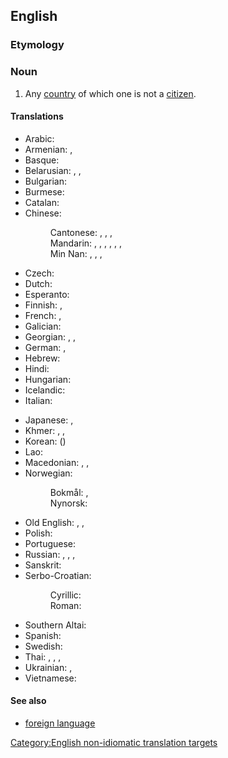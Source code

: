 ==English==

===Etymology===
{{compound|en|foreign|country}}

===Noun===
{{en-noun|foreign countries}}

# Any [[country]] of which one is not a [[citizen]].

====Translations====
{{trans-top|country of which one is not a citizen}}
* Arabic: {{t|ar|بَلَد أَجْنَبِيّ|m}}
* Armenian: {{t|hy|արտերկիր}}, {{t+|hy|արտասահման}}
* Basque: {{t|eu|atzerri|}}
* Belarusian: {{t|be|заме́жжа|n|sc=Cyrl}}, {{t|be|заграні́ца|f|sc=Cyrl}}, {{t|be|чужы́на|f|sc=Cyrl}}
* Bulgarian: {{t+|bg|чужби́на|f}}
* Burmese: {{t+|my|နိုင်ငံခြား|sc=Mymr}}
* Catalan: {{t+|ca|estranger}}
* Chinese:
*: Cantonese: {{t|yue|外國}}, {{t|yue|外国|tr=ngoi6 gwok3}}, {{t|yue|他鄉}}, {{t|yue|他乡|tr=taa1 hoeng1}}
*: Mandarin: {{t+|cmn|外國|sc=Hani}}, {{t+|cmn|外国|tr=wàiguó|sc=Hani}}, {{qualifier|generic}} {{t+|cmn|海外|tr=hǎiwài|sc=Hani}}, {{t+|cmn|他鄉|sc=Hani}}, {{t+|cmn|他乡|tr=tāxiāng|sc=Hani}}, {{t+|cmn|異國}}, {{t+|cmn|异国|tr=yìguó}}
*: Min Nan: {{t+|nan|外國}}, {{t|nan|外国|tr=gōa-kok}}, {{t+|nan|他鄉}}, {{t|nan|他乡|tr=thaⁿ-hiong}}
* Czech: {{t|cs|cizí země|f}}
* Dutch: {{t+|nl|buitenland|n}}
* Esperanto: {{t|eo|eksterlando alilando}}
* Finnish: {{t+|fi|ulkomaa}}, {{t+|fi|ulkovalta}}
* French: {{t+|fr|étranger|m}}, {{t|fr|[[pays]] [[étranger]]|m}}
* Galician: {{t|gl|país estranxeiro|m}}
* Georgian: {{t|ka|უცხოეთი|sc=Geor}}, {{t|ka|საზღვარგარეთი|sc=Geor}}, {{t|ka|უცხო ქვეყანა}}
* German: {{t+|de|Ausland|n}}, {{t|de|[[fremd|fremdes]] [[Land]]|n}}
* Hebrew: {{t+|he|נֵכָר|m|tr=nekar}}
* Hindi: {{t+|hi|विदेश|m}}
* Hungarian: {{t|hu|külhon}}
* Icelandic: {{t+|is|útland|n}}
* Italian: {{t+|it|estero}}
{{trans-mid}}
* Japanese: {{t+|ja|海外|tr=かいがい, kaigai}}, {{t+|ja|外国|tr=がいこく, gaikoku}}
* Khmer: {{t+|km|បរទេស}}, {{t|km|ប្រទេសក្រៅ|tr=prɑteih kraw}}, {{t|km|ស្រុកក្រៅ|tr=srok kraw}}
* Korean: {{t+|ko|외국}} ({{t+|ko|外國|sc=Hani}})
* Lao: {{t|lo|ບໍຣະເທດ}}
* Macedonian: {{t|mk|ту́ѓина|f}}, {{qualifier|colloquial}} {{t|mk|ја́бана|f}}, {{qualifier|archaic}} {{t|mk|чу́ждина|f}}
* Norwegian:
*: Bokmål: {{t|nb|utland|n}}, {{t|nb|[[fremmed]] [[land]]|n}}
*: Nynorsk: {{t+|nn|utland|n}}
* Old English: {{t|ang|ūtland|n}}, {{t|ang|eleland|n}}, {{t|ang|elland|n}}
* Polish: {{t+|pl|zagranica|f}}
* Portuguese: {{t|pt|[[país]] [[estrangeiro]]|m}}
* Russian: {{t|ru|[[зарубежный|зарубе́жная]] [[страна́]]|f}}, {{qualifier|generic}} {{t+|ru|заграни́ца|f}}, {{qualifier|poetic}} {{t+|ru|чужби́на|f}}, {{t+|ru|зарубе́жье|n}}
* Sanskrit: {{t+|sa|परदेश|m}}
* Serbo-Croatian:
*: Cyrillic: {{t|sh|туђина|f}}
*: Roman: {{t+|sh|tuđina|f}}
* Southern Altai: {{t|alt|тыш ороон|tr=tış oroon}}
* Spanish: {{t+|es|extranjero|m}}
* Swedish: {{t|sv|främmande land|n}}
* Thai: {{t+|th|ต่างประเทศ}}, {{t+|th|เมืองนอก}}, {{t|th|พิเทศ}}, {{t|th|บรเทศ}}
* Ukrainian: {{t|uk|закордо́н|m|sc=Cyrl}}, {{t|uk|чужина́|f|sc=Cyrl}}
* Vietnamese: {{t+|vi|nước ngoài}}
{{trans-bottom}}

====See also====
* [[foreign language]]

[[Category:English non-idiomatic translation targets]]